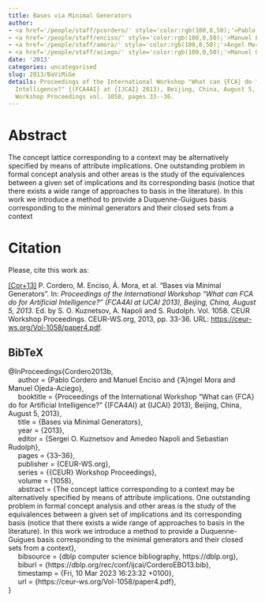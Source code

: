 ```yaml
---
title: Bases via Minimal Generators
author:
- <a href='/people/staff/pcordero/' style='color:rgb(100,0,50);'>Pablo Cordero</a>
- <a href='/people/staff/enciso/' style='color:rgb(100,0,50);'>Manuel Enciso</a>
- <a href='/people/staff/amora/' style='color:rgb(100,0,50);'>Ángel Mora</a>
- <a href='/people/staff/aciego/' style='color:rgb(100,0,50);'>Manuel Ojeda-Aciego</a>
date: '2013'
categories: uncategorised
slug: 2013/BaViMiGe
details: Proceedings of the International Workshop "What can {FCA} do for Artificial
  Intelligence?" {(FCA4AI} at {IJCAI} 2013), Beijing, China, August 5, 2013 , {CEUR}
  Workshop Proceedings vol. 1058, pages 33--36.
---
```




# Abstract


The concept lattice corresponding to a context may be alternatively specified by means of attribute implications. One outstanding problem in formal concept analysis and other areas is the study of the equivalences between a given set of implications and its corresponding basis (notice that there exists a wide range of approaches to basis in the literature). In this work we introduce a method to provide a Duquenne-Guigues basis corresponding to the minimal generators and their closed sets from a context








# Citation
Please, cite this work as:


<a name=bib-Cordero2013b></a>[[Cor+13]](#cite-Cordero2013b) P. Cordero, M. Enciso, Á. Mora, et al. “Bases via Minimal Generators”. In: _Proceedings of the International Workshop "What can FCA do for Artificial Intelligence?" (FCA4AI at IJCAI 2013), Beijing, China, August 5, 2013_. Ed. by S. O. Kuznetsov, A. Napoli and S. Rudolph. Vol. 1058. CEUR Workshop Proceedings. CEUR-WS.org, 2013, pp. 33-36. URL: [https://ceur-ws.org/Vol-1058/paper4.pdf](https://ceur-ws.org/Vol-1058/paper4.pdf).

::: {.callout-note appearance="minimal" collapse=true}

## BibTeX

@InProceedings{Cordero2013b,<br>&nbsp;&nbsp;&nbsp;&nbsp;  author = {Pablo Cordero and Manuel Enciso and {\a'A}ngel Mora and Manuel Ojeda-Aciego},<br>&nbsp;&nbsp;&nbsp;&nbsp;  booktitle = {Proceedings of the International Workshop "What can {FCA} do for Artificial Intelligence?" {(FCA4AI} at {IJCAI} 2013), Beijing, China, August 5, 2013},<br>&nbsp;&nbsp;&nbsp;&nbsp;  title = {Bases via Minimal Generators},<br>&nbsp;&nbsp;&nbsp;&nbsp;  year = {2013},<br>&nbsp;&nbsp;&nbsp;&nbsp;  editor = {Sergei O. Kuznetsov and Amedeo Napoli and Sebastian Rudolph},<br>&nbsp;&nbsp;&nbsp;&nbsp;  pages = {33--36},<br>&nbsp;&nbsp;&nbsp;&nbsp;  publisher = {CEUR-WS.org},<br>&nbsp;&nbsp;&nbsp;&nbsp;  series = {{CEUR} Workshop Proceedings},<br>&nbsp;&nbsp;&nbsp;&nbsp;  volume = {1058},<br>&nbsp;&nbsp;&nbsp;&nbsp;  abstract = {The concept lattice corresponding to a context may be alternatively specified by means of attribute implications. One outstanding problem in formal concept analysis and other areas is the study of the equivalences between a given set of implications and its corresponding basis (notice that there exists a wide range of approaches to basis in the literature). In this work we introduce a method to provide a Duquenne-Guigues basis corresponding to the minimal generators and their closed sets from a context},<br>&nbsp;&nbsp;&nbsp;&nbsp;  bibsource = {dblp computer science bibliography, https://dblp.org},<br>&nbsp;&nbsp;&nbsp;&nbsp;  biburl = {https://dblp.org/rec/conf/ijcai/CorderoEBO13.bib},<br>&nbsp;&nbsp;&nbsp;&nbsp;  timestamp = {Fri, 10 Mar 2023 16:23:32 +0100},<br>&nbsp;&nbsp;&nbsp;&nbsp;  url = {https://ceur-ws.org/Vol-1058/paper4.pdf},<br>}

:::








